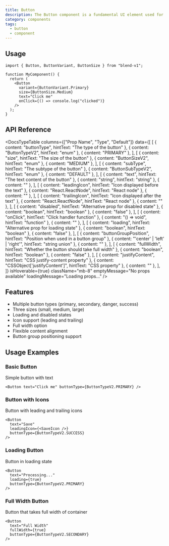 ```yaml
---
title: Button
description: The Button component is a fundamental UI element used for user interactions.
category: components
tags:
  - button
  - component
---
```



<ButtonPreview />


## Usage

```tsx
import { Button, ButtonVariant, ButtonSize } from "blend-v1";

function MyComponent() {
  return (
    <Button
      variant={ButtonVariant.Primary}
      size={ButtonSize.Medium}
      text="Click me"
      onClick={() => console.log("clicked")}
    />
  );
}
```


## API Reference

<DocsTypeTable
  columns={["Prop Name", "Type", "Default"]}
  data={[
    [
      { content: "buttonType", hintText: "The type of the button" },
      { content: "ButtonTypeV2", hintText: "enum" },
      { content: "PRIMARY" },
    ],
    [
      { content: "size", hintText: "The size of the button" },
      { content: "ButtonSizeV2", hintText: "enum" },
      { content: "MEDIUM" },
    ],
    [
      { content: "subType", hintText: "The subtype of the button" },
      { content: "ButtonSubTypeV2", hintText: "enum" },
      { content: "DEFAULT" },
    ],
    [
      { content: "text", hintText: "The text content of the button" },
      { content: "string", hintText: "string" },
      { content: "" },
    ],
    [
      { content: "leadingIcon", hintText: "Icon displayed before the text" },
      { content: "React.ReactNode", hintText: "React node" },
      { content: "" },
    ],
    [
      { content: "trailingIcon", hintText: "Icon displayed after the text" },
      { content: "React.ReactNode", hintText: "React node" },
      { content: "" },
    ],
    [
      { content: "disabled", hintText: "Alternative prop for disabled state" },
      { content: "boolean", hintText: "boolean" },
      { content: "false" },
    ],
    [
      { content: "onClick", hintText: "Click handler function" },
      { content: "() => void", hintText: "function" },
      { content: "" },
    ],
    [
      { content: "loading", hintText: "Alternative prop for loading state" },
      { content: "boolean", hintText: "boolean" },
      { content: "false" },
    ],
    [
      { content: "buttonGroupPosition", hintText: "Position when used in a button group" },
      { content: "'center' | 'left' | 'right'", hintText: "string union" },
      { content: "" },
    ],
    [
      { content: "fullWidth", hintText: "Whether the button should take full width" },
      { content: "boolean", hintText: "boolean" },
      { content: "false" },
    ],
    [
      { content: "justifyContent", hintText: "CSS justify-content property" },
      { content: "CSSObject['justifyContent']", hintText: "CSS property" },
      { content: "" },
    ],
  ]}
  isHoverable={true}
  className="mb-8"
  emptyMessage="No props available"
  loadingMessage="Loading props..."
/>

## Features
- Multiple button types (primary, secondary, danger, success)
- Three sizes (small, medium, large)
- Loading and disabled states
- Icon support (leading and trailing)
- Full width option
- Flexible content alignment
- Button group positioning support


## Usage Examples

### Basic Button
Simple button with text

```tsx
<Button text="Click me" buttonType={ButtonTypeV2.PRIMARY} />
```

### Button with Icons
Button with leading and trailing icons

```tsx
<Button 
  text="Save" 
  leadingIcon={<SaveIcon />} 
  buttonType={ButtonTypeV2.SUCCESS} 
/>
```

### Loading Button
Button in loading state

```tsx
<Button 
  text="Processing..." 
  loading={true}
  buttonType={ButtonTypeV2.PRIMARY} 
/>
```

### Full Width Button
Button that takes full width of container

```tsx
<Button 
  text="Full Width" 
  fullWidth={true}
  buttonType={ButtonTypeV2.SECONDARY} 
/>
```